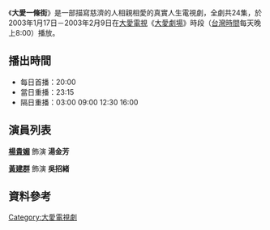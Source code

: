{{電視節目信息框
| 名稱       = 大愛一條街
| 圖片       = 
| 類型       = 大愛真實人生劇場
| 導演       = 
| 編劇       = 
| 演出       = 參見演員列表
| 製作人     = 潘鳳珠
| 監製     = 姚仁祿
| 片頭曲     = 
| 片尾曲     = 
| 國家       = {{ROC-TW}}
| 語言       = [[國語|國語]]
| 集數       = 24集
| 每集長     = 分鐘
| 製作單位   = 
| 電視台     = [[大愛電視台|大愛電視台]]
| 播出國家   = {{TWN}}
| 開始       = 2003年1月17日
| 結束       = 2003年2月9日
}}
《'''大愛一條街'''》是一部描寫慈濟的人相親相愛的真實人生電視劇，全劇共24集，於2003年1月17日－2003年2月9日在[[大愛電視|大愛電視]]《[[大愛劇場|大愛劇場]]》時段（[[台灣時間|台灣時間]]每天晚上8:00）播放。

==播出時間==
*每日首播：20:00
*當日重播：23:15
*隔日重播：03:00 09:00 12:30 16:00

{{電視節目的變遷
|電視台=[[大愛電視台|大愛電視台]]
|播放檔次=八點檔（每天晚上8:00）節目
|節目名稱='''大愛一條街''' <br />2003年1月17日－2003年2月9日
|上一節目=[[金山與麗嬌_(大愛劇場)|金山與麗嬌]] <br />2002年12月29日－2003年1月21日
|下一節目=[[新芽|新芽]] <br />2003年2月11日－2003年3月2日
}}
{{大愛劇場}}
[[Category:大愛電視劇|Category:大愛電視劇]]

==演員列表==
'''[[楊貴媚|楊貴媚]]''' 飾演 '''湯金芳'''

'''[[黃建群|黃建群]]''' 飾演  '''吳招緒'''

==資料參考==